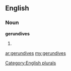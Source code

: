 ==English==

===Noun===
'''gerundives'''

# {{plural of|[[gerundive]]}}

[[Category:English plurals]]

[[ar:gerundives]]
[[my:gerundives]]